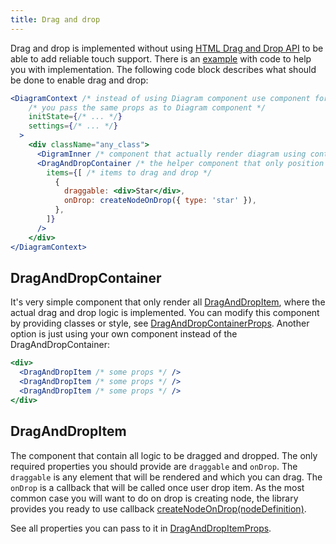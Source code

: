 ```yaml
---
title: Drag and drop
---
```


Drag and drop is implemented without using [HTML Drag and Drop API](https://developer.mozilla.org/en-US/docs/Web/API/HTML_Drag_and_Drop_API) to be able to add reliable touch support. There is an [example](/examples/dragAndDrop) with code to help you with implementation. The following code block describes what should be done to enable drag and drop:

```jsx
<DiagramContext /* instead of using Diagram component use component for diagram context */
    /* you pass the same props as to Diagram component */
    initState={/* ... */}
    settings={/* ... */}
  >
    <div className="any_class">
      <DigramInner /* component that actually render diagram using context we provided above */ />
      <DragAndDropContainer /* the helper component that only position and render draggable items */
        items={[ /* items to drag and drop */
          {
            draggable: <div>Star</div>,
            onDrop: createNodeOnDrop({ type: 'star' }),
          },
        ]}
      />
    </div>
</DiagramContext>
```

## DragAndDropContainer
It's very simple component that only render all [DragAndDropItem](#DragAndDropItem), where the actual drag and drop logic is implemented. You can modify this component by providing classes or style, see [DragAndDropContainerProps](api/interfaces/DragAndDropContainerProps.md). Another option is just using your own component instead of the DragAndDropContainer:

```jsx
<div>
  <DragAndDropItem /* some props */ />
  <DragAndDropItem /* some props */ />
  <DragAndDropItem /* some props */ />
</div>
```

## DragAndDropItem
The component that contain all logic to be dragged and dropped. The only required properties you should provide are `draggable` and `onDrop`. The `draggable` is any element that will be rendered and which you can drag. The `onDrop` is a callback that will be called once user drop item. As the most common case you will want to do on drop is creating node, the library provides you ready to use callback [createNodeOnDrop(nodeDefinition)](api/#createnodeondrop). 

See all properties you can pass to it in [DragAndDropItemProps](api/interfaces/DragAndDropItemProps.md).